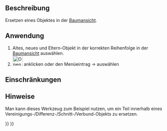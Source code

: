 <languages/>

<div class="mw-translate-fuzzy">
{{Docnav/de
|[[OpenSCAD_ColorCodeShape/de|Color Code Shape]]
|[[OpenSCAD_RemoveSubtree/de|TeilbaumEntfernen]]
|[[OpenSCAD_Workbench/de|OpenSCAD]]
|IconL=OpenSCAD_ColorCodeShape.svg
|IconR=OpenSCAD_RemoveSubtree.svg
|IconC=Workbench_OpenSCAD.svg
}}
</div>

<div class="mw-translate-fuzzy">
{{GuiCommand/de
|Name=OpenSCAD ReplaceObject‏‎
|Name/de=OpenSCAD ReplaceObject‏‎
|MenuLocation=OpenSCAD → Objekt ersetzen
|Workbenches=[[OpenSCAD_Workbench/de|OpenSCAD]]
}}
</div>

<span id="Description"></span>
==Beschreibung== 

Ersetzen eines Objektes in der [[Tree_view/de|Baumansicht]].

<span id="Usage"></span>
==Anwendung== 

# Altes, neues und Eltern-Objekt in der korrekten Reihenfolge  in der  [[Tree_view/de|Baumansicht]] auswählen.
# [[Image:OpenSCAD_ReplaceObject.svg|32px]] anklicken oder den Menüeintrag {{KEY| OpenSCAD}}  →  {{KEY|[[Image:OpenSCAD_ReplaceObject.svg|32px]] Objekt ersetzen}} auswählen

<span id="Limitations"></span>
==Einschränkungen==


<span id="Notes"></span>
==Hinweise== 

Man kann dieses Werkzeug zum Beispiel nutzen, um ein Teil innerhalb eines Vereinigungs-/Differenz-/Schnitt-/Verbund-Objekts zu ersetzen.


<div class="mw-translate-fuzzy">
{{Docnav/de
|[[OpenSCAD_ColorCodeShape/de|Color Code Shape]]
|[[OpenSCAD_RemoveSubtree/de|TeilbaumEntfernen]]
|[[OpenSCAD_Workbench/de|OpenSCAD]]
|IconL=OpenSCAD_ColorCodeShape.svg
|IconR=OpenSCAD_RemoveSubtree.svg
|IconC=Workbench_OpenSCAD.svg
}}
</div>

{{OpenSCAD_Tools_navi{{#translation:}}}}
{{Userdocnavi{{#translation:}}}}